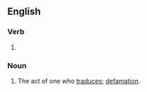 ==English==

===Verb===
{{head|en|verb form}}

# {{present participle of|en|traduce|nocat=1}}

===Noun===
{{en-noun}}

# The act of one who [[traduce]]s; [[defamation]].